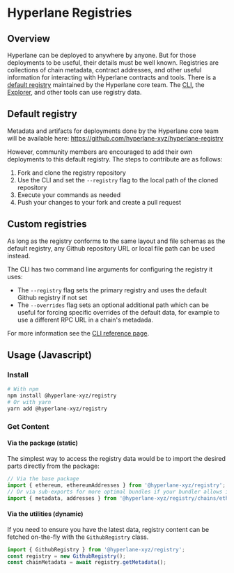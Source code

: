 # Hyperlane Registries

## Overview

Hyperlane can be deployed to anywhere by anyone. But for those deployments to be useful, their details must be well known. Registries are collections of chain metadata, contract addresses, and other useful information for interacting with Hyperlane contracts and tools. There is a [default registry](https://github.com/hyperlane-xyz/hyperlane-registry) maintained by the Hyperlane core team. The [CLI](/docs/reference/cli.mdx), the [Explorer](https://explorer.hyperlane.xyz), and other tools can use registry data. 

## Default registry

Metadata and artifacts for deployments done by the Hyperlane core team will be available here:
https://github.com/hyperlane-xyz/hyperlane-registry

However, community members are encouraged to add their own deployments to this default registry. The steps to contribute are as follows:
1. Fork and clone the registry repository
2. Use the CLI and set the `--registry` flag to the local path of the cloned repository
3. Execute your commands as needed
4. Push your changes to your fork and create a pull request

## Custom registries

As long as the registry conforms to the same layout and file schemas as the default registry, any Github repository URL or local file path can be used instead.

The CLI has two command line arguments for configuring the registry it uses:
- The `--registry` flag sets the primary registry and uses the default Github registry if not set
- The `--overrides` flag sets an optional additional path which can be useful for forcing specific overrides of the default data, for example to use a different RPC URL in a chain's metadada.

For more information see the [CLI reference page](/docs/reference/cli.mdx).

## Usage (Javascript)

### Install

```bash
# With npm
npm install @hyperlane-xyz/registry
# Or with yarn
yarn add @hyperlane-xyz/registry
```

### Get Content

#### Via the package (static)

The simplest way to access the registry data would be to import the desired parts directly from the package:

```ts
// Via the base package
import { ethereum, ethereumAddresses } from '@hyperlane-xyz/registry';
// Or via sub-exports for more optimal bundles if your bundler allows it
import { metadata, addresses } from '@hyperlane-xyz/registry/chains/ethereum';
```

#### Via the utilities (dynamic)

If you need to ensure you have the latest data, registry content can be fetched on-the-fly with the `GithubRegistry` class.

```ts
import { GithubRegistry } from '@hyperlane-xyz/registry';
const registry = new GithubRegistry();
const chainMetadata = await registry.getMetadata();
```

